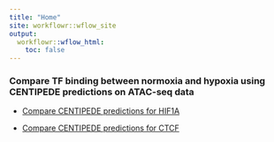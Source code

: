 ```yaml
---
title: "Home"
site: workflowr::wflow_site
output:
  workflowr::wflow_html:
    toc: false
---
```


### Compare TF binding between normoxia and hypoxia using CENTIPEDE predictions on ATAC-seq data

* [Compare CENTIPEDE predictions for HIF1A](compare_centipede_predictions_HIF1A.html)

* [Compare CENTIPEDE predictions for CTCF](compare_centipede_predictions_CTCF.html)
